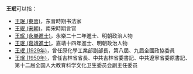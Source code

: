 '''王珉'''可以指：
* [[王珉_(東晉)|王珉 (東晉)]]，东晋時期书法家
* [[王珉_(宋朝)|王珉 (宋朝)]]，南宋時期言官
* [[王珉_(永樂進士)|王珉 (永樂進士)]]，永樂二十二年進士、明朝政治人物
* [[王珉_(嘉靖進士)|王珉 (嘉靖進士)]]，嘉靖十四年進士、明朝政治人物
* [[王珉_(1929年)|王珉 (1929年)]]，曾任原化學工業部副部長，第八屆、九屆全國政協委員
* [[王珉_(1950年)|王珉 (1950年)]]，曾任吉林省省長、中共吉林省委書記、中共遼寧省委原書記、第十二届全国人大教育科学文化卫生委员会副主任委员
{{Disambiguation|M|cat=二字王姓人名消歧义}}